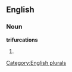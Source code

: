 ==English==

===Noun===
'''trifurcations'''

# {{plural of|[[trifurcation]]}}

[[Category:English plurals]]